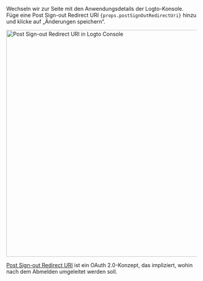 <p>
  Wechseln wir zur Seite mit den Anwendungsdetails der Logto-Konsole. Füge eine Post Sign-out
  Redirect URI <code>{props.postSignOutRedirectUri}</code> hinzu und klicke auf „Änderungen
  speichern“.
</p>

<img alt="Post Sign-out Redirect URI in Logto Console" src={props.figureSrc} width="600px" />

[Post Sign-out Redirect URI](https://openid.net/specs/openid-connect-rpinitiated-1_0.html#RPLogout) ist ein OAuth 2.0-Konzept, das impliziert, wohin nach dem Abmelden umgeleitet werden soll.
